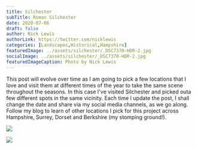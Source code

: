 ```yaml
---
title: Silchester
subTitle: Roman Silchester
date: 2020-07-06
draft: false
author: Nick Lewis
authorLink: https://twitter.com/nicklewis
categories: [Landscapes,Historical,Hampshire]
featuredImage: ../assets/silchester/_DSC7370-HDR-2.jpg
socialImage: ../assets/silchester/_DSC7370-HDR-2.jpg
featuredImageCaption: Photo by Nick Lewis
---
```


This post will evolve over time as I am going to pick a few locations that I love and visit them at different times of the year to take the same scene throughout the seasons. In this case I've visited Silchester and picked outa few different spots in the same vicinity. Each time I update the post, I shall change the date and share via my social media channels, as we go along. Follow my blog to learn of other locations I pick for this project across Hampshire, Surrey, Dorset and Berkshire (my stomping ground!).

![](../assets/silchester/_DSC7370-HDR-2.jpg)

![](../assets/silchester/_DSC7376-HDR-Edit-2.jpg)